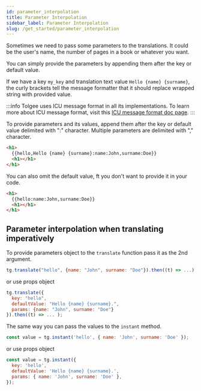 ```yaml
---
id: parameter_interpolation
title: Parameter Interpolation
sidebar_label: Parameter Interpolation
slug: /get_started/parameter_interpolation
---
```


Sometimes we need to pass some parameters to the translations. It could be the user's name, the number of pages
in a book or whatever you want.

You can simply provide the parameters by appending them after the key or default value.

If we have a key `my_key` and translation text value `Hello {name} {surname}`, the curly brackets tell the message
formatter that it should replace wrapped string with provided value.

:::info
Tolgee uses ICU message format in all its implementations. To learn more about ICU message format, visit this
[ICU message format doc page](/platform/translation_process/icu_message_format).
:::

To provide parameters and its values, append them after the key or default value delimited with ":" character.
Multiple parameters are delimited with "," character.

```html
<h1>
  {{hello,Hello {name} {surname}:name:John,surname:Doe}}
  <h1></h1>
</h1>
```

You can also omit the default value, ft you don't want to provide it in your code.

```html
<h1>
  {{hello:name:John,surname:Doe}}
  <h1></h1>
</h1>
```

## Parameter interpolation when translating imperatively

To provide parameters object to the `translate` function pass it as the 2nd argument.

```javascript
tg.translate("hello", {name: "John", surname: "Doe"}).then((t) => ...);
```

or use props object

```javascript
tg.translate({
  key: "hello",
  defaultValue: "Hello {name} {surname}.",
  params: {name: "John", surname: "Doe"}
}).then((t) => ... );
```

The same way you can pass the values to the `instant` method.

```javascript
const value = tg.instant('hello', { name: 'John', surname: 'Doe' });
```

or use props object

```javascript
const value = tg.instant({
  key: 'hello',
  defaultValue: 'Hello {name} {surname}.',
  params: { name: 'John', surname: 'Doe' },
});
```
